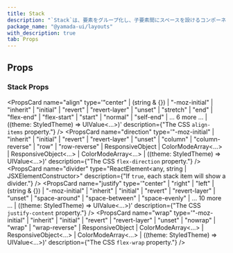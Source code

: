```yaml
---
title: Stack
description: "`Stack`は、要素をグループ化し、子要素間にスペースを設けるコンポーネントです。"
package_name: "@yamada-ui/layouts"
with_description: true
tab: Props
---
```


## Props

### Stack Props

<PropsCard
  name="align"
  type='"center" | (string & {}) | "-moz-initial" | "inherit" | "initial" | "revert" | "revert-layer" | "unset" | "stretch" | "end" | "flex-end" | "flex-start" | "start" | "normal" | "self-end" | ... 6 more ... | ((theme: StyledTheme) => UIValue<...>)'
  description={"The CSS `align-items` property."}
/>
<PropsCard
  name="direction"
  type='"-moz-initial" | "inherit" | "initial" | "revert" | "revert-layer" | "unset" | "column" | "column-reverse" | "row" | "row-reverse" | ResponsiveObject<FlexDirection> | ColorModeArray<...> | ResponsiveObject<...> | ColorModeArray<...> | ((theme: StyledTheme) => UIValue<...>)'
  description={"The CSS `flex-direction` property."}
/>
<PropsCard
  name="divider"
  type="ReactElement<any, string | JSXElementConstructor<any>>"
  description={"If `true`, each stack item will show a divider."}
/>
<PropsCard
  name="justify"
  type='"center" | "right" | "left" | (string & {}) | "-moz-initial" | "inherit" | "initial" | "revert" | "revert-layer" | "unset" | "space-around" | "space-between" | "space-evenly" | ... 10 more ... | ((theme: StyledTheme) => UIValue<...>)'
  description={"The CSS `justify-content` property."}
/>
<PropsCard
  name="wrap"
  type='"-moz-initial" | "inherit" | "initial" | "revert" | "revert-layer" | "unset" | "nowrap" | "wrap" | "wrap-reverse" | ResponsiveObject<FlexWrap> | ColorModeArray<...> | ResponsiveObject<...> | ColorModeArray<...> | ((theme: StyledTheme) => UIValue<...>)'
  description={"The CSS `flex-wrap` property."}
/>
